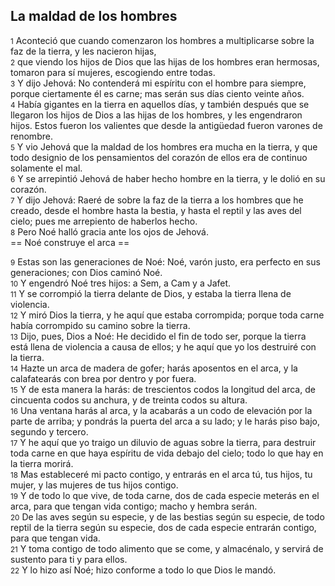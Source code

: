 == La maldad de los hombres ==

{{anchor|1}} <small>1</small> Aconteció que cuando comenzaron los hombres a multiplicarse sobre la faz de la tierra, y les nacieron hijas,<br>
{{anchor|2}} <small>2</small> que viendo los hijos de Dios que las hijas de los hombres eran hermosas, tomaron para sí mujeres, escogiendo entre todas.<br>
{{anchor|3}} <small>3</small> Y dijo Jehová: No contenderá mi espíritu con el hombre para siempre, porque ciertamente él es carne; mas serán sus días ciento veinte años.<br>
{{anchor|4}} <small>4</small> Había gigantes en la tierra en aquellos días, y también después que se llegaron los hijos de Dios a las hijas de los hombres, y les engendraron hijos. Estos fueron los valientes que desde la antigüedad fueron varones de renombre.<br>
{{anchor|5}} <small>5</small> Y vio Jehová que la maldad de los hombres era mucha en la tierra, y que todo designio de los pensamientos del corazón de ellos era de continuo solamente el mal.<br>
{{anchor|6}} <small>6</small> Y se arrepintió Jehová de haber hecho hombre en la tierra, y le dolió en su corazón.<br>
{{anchor|7}} <small>7</small> Y dijo Jehová: Raeré de sobre la faz de la tierra a los hombres que he creado, desde el hombre hasta la bestia, y hasta el reptil y las aves del cielo; pues me arrepiento de haberlos hecho.<br>
{{anchor|8}} <small>8</small> Pero Noé halló gracia ante los ojos de Jehová.<br>
== Noé construye el arca ==

{{anchor|9}} <small>9</small> Estas son las generaciones de Noé: Noé, varón justo, era perfecto en sus generaciones; con Dios caminó Noé.<br>
{{anchor|10}} <small>10</small> Y engendró Noé tres hijos: a Sem, a Cam y a Jafet.<br>
{{anchor|11}} <small>11</small> Y se corrompió la tierra delante de Dios, y estaba la tierra llena de violencia.<br>
{{anchor|12}} <small>12</small> Y miró Dios la tierra, y he aquí que estaba corrompida; porque toda carne había corrompido su camino sobre la tierra.<br>
{{anchor|13}} <small>13</small> Dijo, pues, Dios a Noé: He decidido el fin de todo ser, porque la tierra está llena de violencia a causa de ellos; y he aquí que yo los destruiré con la tierra.<br>
{{anchor|14}} <small>14</small> Hazte un arca de madera de gofer; harás aposentos en el arca, y la calafatearás con brea por dentro y por fuera.<br>
{{anchor|15}} <small>15</small> Y de esta manera la harás: de trescientos codos la longitud del arca, de cincuenta codos su anchura, y de treinta codos su altura.<br>
{{anchor|16}} <small>16</small> Una ventana harás al arca, y la acabarás a un codo de elevación por la parte de arriba; y pondrás la puerta del arca a su lado; y le harás piso bajo, segundo y tercero.<br>
{{anchor|17}} <small>17</small> Y he aquí que yo traigo un diluvio de aguas sobre la tierra, para destruir toda carne en que haya espíritu de vida debajo del cielo; todo lo que hay en la tierra morirá.<br>
{{anchor|18}} <small>18</small> Mas estableceré mi pacto contigo, y entrarás en el arca tú, tus hijos, tu mujer, y las mujeres de tus hijos contigo.<br>
{{anchor|19}} <small>19</small> Y de todo lo que vive, de toda carne, dos de cada especie meterás en el arca, para que tengan vida contigo; macho y hembra serán.<br>
{{anchor|20}} <small>20</small> De las aves según su especie, y de las bestias según su especie, de todo reptil de la tierra según su especie, dos de cada especie entrarán contigo, para que tengan vida.<br>
{{anchor|21}} <small>21</small> Y toma contigo de todo alimento que se come, y almacénalo, y servirá de sustento para ti y para ellos.<br>
{{anchor|22}} <small>22</small> Y lo hizo así Noé; hizo conforme a todo lo que Dios le mandó.<br>
